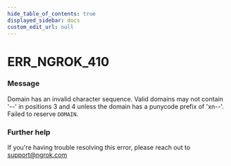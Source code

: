 ```yaml
---
hide_table_of_contents: true
displayed_sidebar: docs
custom_edit_url: null
---
```



# ERR_NGROK_410

### Message

Domain has an invalid character sequence. Valid domains may not contain '--' in positions 3 and 4 unless the domain has a punycode prefix of 'xn--'. Failed to reserve `DOMAIN`.

### Further help

If you're having trouble resolving this error, please reach out to [support@ngrok.com](mailto:support@ngrok.com?subject=Help%20with%20ERR_NGROK_410)

<ErrorDetails error="err_ngrok_410" />
